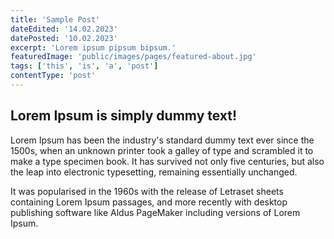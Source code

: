 ```yaml
---
title: 'Sample Post'
dateEdited: '14.02.2023'
datePosted: '10.02.2023'
excerpt: 'Lorem ipsum pipsum bipsum.'
featuredImage: 'public/images/pages/featured-about.jpg'
tags: ['this', 'is', 'a', 'post']
contentType: 'post'
---
```


## Lorem Ipsum is simply dummy text!

Lorem Ipsum has been the industry's standard dummy text ever since the 1500s,
when an unknown printer took a galley of type and scrambled it to make a type
specimen book. It has survived not only five centuries, but also the leap into
electronic typesetting, remaining essentially unchanged.

It was popularised in the 1960s with the release of Letraset sheets containing
Lorem Ipsum passages, and more recently with desktop publishing software like
Aldus PageMaker including versions of Lorem Ipsum.
